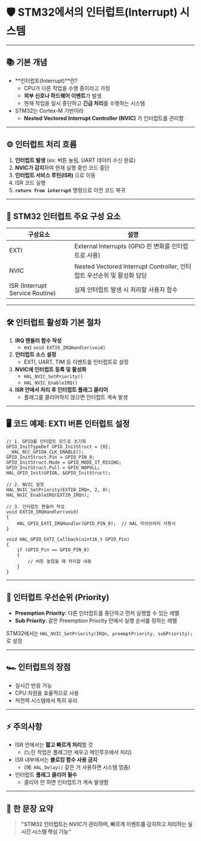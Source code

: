 # **🛡️ STM32에서의 인터럽트(Interrupt) 시스템**

---

## **📚 기본 개념**

- **인터럽트(Interrupt)**란?
  - CPU가 다른 작업을 수행 중이라고 가정
  - **외부 신호나 하드웨어 이벤트**가 발생
  - 현재 작업을 일시 중단하고 **긴급 처리**를 수행하는 시스템
- STM32는 Cortex-M 기반이라
  - **Nested Vectored Interrupt Controller (NVIC)** 가 인터럽트를 관리함

---

## **⚙️ 인터럽트 처리 흐름**

1.  **인터럽트 발생** (ex: 버튼 눌림, UART 데이터 수신 완료)
2.  **NVIC가 감지**하여 현재 실행 중인 코드 중단
3.  **인터럽트 서비스 루틴(ISR)** 으로 이동
4.  ISR 코드 실행
5.  **`return from interrupt`** 명령으로 이전 코드 복귀

---

## **🔧 STM32 인터럽트 주요 구성 요소**

| **구성요소**                    | **설명**                                                               |
| ------------------------------- | ---------------------------------------------------------------------- |
| EXTI                            | External Interrupts (GPIO 핀 변화를 인터럽트로 사용)                   |
| NVIC                            | Nested Vectored Interrupt Controller, 인터럽트 우선순위 및 활성화 담당 |
| ISR (Interrupt Service Routine) | 실제 인터럽트 발생 시 처리할 사용자 함수                               |

---

## **🛠️ 인터럽트 활성화 기본 절차**

1.  **IRQ 핸들러 함수 작성**
    - ex) `void EXTI0_IRQHandler(void)`
2.  **인터럽트 소스 설정**
    - EXTI, UART, TIM 등 이벤트를 인터럽트로 설정
3.  **NVIC에 인터럽트 등록 및 활성화**
    - `HAL_NVIC_SetPriority()`
    - `HAL_NVIC_EnableIRQ()`
4.  **ISR 안에서 처리 후 인터럽트 플래그 클리어**
    - 플래그를 클리어하지 않으면 인터럽트 계속 발생

---

## **🖥️ 코드 예제: EXTI 버튼 인터럽트 설정**

```
// 1. GPIO를 인터럽트 모드로 초기화
GPIO_InitTypeDef GPIO_InitStruct = {0};
__HAL_RCC_GPIOA_CLK_ENABLE();
GPIO_InitStruct.Pin = GPIO_PIN_0;
GPIO_InitStruct.Mode = GPIO_MODE_IT_RISING;
GPIO_InitStruct.Pull = GPIO_NOPULL;
HAL_GPIO_Init(GPIOA, &GPIO_InitStruct);

// 2. NVIC 설정
HAL_NVIC_SetPriority(EXTI0_IRQn, 2, 0);
HAL_NVIC_EnableIRQ(EXTI0_IRQn);

// 3. 인터럽트 핸들러 작성
void EXTI0_IRQHandler(void)
{
    HAL_GPIO_EXTI_IRQHandler(GPIO_PIN_0);  // HAL 라이브러리 사용시
}

void HAL_GPIO_EXTI_Callback(uint16_t GPIO_Pin)
{
    if (GPIO_Pin == GPIO_PIN_0)
    {
        // 버튼 눌렀을 때 처리할 내용
    }
}
```

---

## **🧩 인터럽트 우선순위 (Priority)**

- **Preemption Priority**: 다른 인터럽트를 중단하고 먼저 실행할 수 있는 레벨
- **Sub Priority**: 같은 Preemption Priority 안에서 실행 순서를 정하는 레벨

STM32에서는 `HAL_NVIC_SetPriority(IRQn, preemptPriority, subPriority);`로 설정

---

## **🏎️ 인터럽트의 장점**

- 실시간 반응 가능
- CPU 자원을 효율적으로 사용
- 저전력 시스템에서 특히 유리

---

## **⚡ 주의사항**

- ISR 안에서는 **짧고 빠르게 처리**할 것
  - (느린 작업은 플래그만 세우고 메인루프에서 처리)
- ISR 내부에서는 **블로킹 함수 사용 금지**
  - (예: `HAL_Delay()` 같은 거 사용하면 시스템 멈춤)
- 인터럽트 **플래그 클리어 필수**
  - 클리어 안 하면 인터럽트가 계속 발생함

---

## **🧠 한 문장 요약**

> **"STM32 인터럽트는 NVIC가 관리하며, 빠르게 이벤트를 감지하고 처리하는 실시간 시스템 핵심 기능"**
